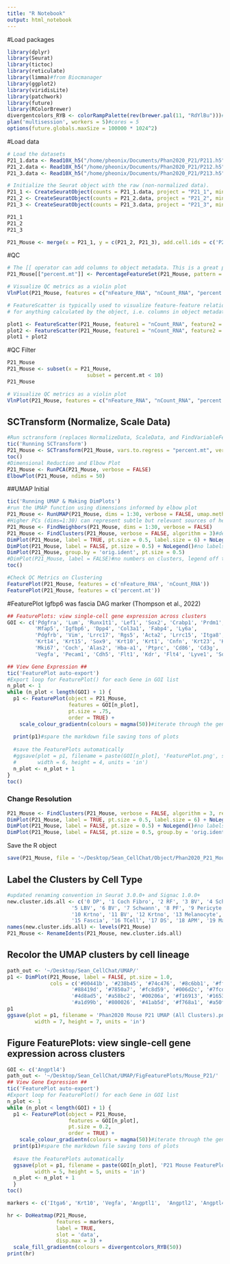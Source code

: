 ```yaml
---
title: "R Notebook"
output: html_notebook
---
```


#Load packages
```r
library(dplyr)
library(Seurat)
library(tictoc)
library(reticulate)
library(limma)#from Biocmanager
library(ggplot2)
library(viridisLite)
library(patchwork)
library(future)
library(RColorBrewer)
divergentcolors_RYB <- colorRampPalette(rev(brewer.pal(11, "RdYlBu")))#take our 3-color gradient (-, 0, +) and make a gradient of colors
plan('multisession', workers = 5)#cores = 5
options(future.globals.maxSize = 100000 * 1024^2)
```

#Load data
```r
# Load the datasets
P21_1.data <- Read10X_h5("/home/pheonix/Documents/Phan2020_P21/P211.h5")
P21_2.data <- Read10X_h5("/home/pheonix/Documents/Phan2020_P21/P212.h5")
P21_3.data <- Read10X_h5("/home/pheonix/Documents/Phan2020_P21/P213.h5")

# Initialize the Seurat object with the raw (non-normalized data).
P21_1 <- CreateSeuratObject(counts = P21_1.data, project = "P21_1", min.cells = 3, min.features = 200)
P21_2 <- CreateSeuratObject(counts = P21_2.data, project = "P21_2", min.cells = 3, min.features = 200)
P21_3 <- CreateSeuratObject(counts = P21_3.data, project = "P21_3", min.cells = 3, min.features = 200)

P21_1
P21_2
P21_3

P21_Mouse <- merge(x = P21_1, y = c(P21_2, P21_3), add.cell.ids = c('P21_1', 'P21_2', 'P21_3'), project = 'Phan2020_Mouse_P21_scRNA')
```

#QC
```r
# The [[ operator can add columns to object metadata. This is a great place to stash QC stats
P21_Mouse[["percent.mt"]] <- PercentageFeatureSet(P21_Mouse, pattern = "^mt-")

# Visualize QC metrics as a violin plot
VlnPlot(P21_Mouse, features = c("nFeature_RNA", "nCount_RNA", "percent.mt"), ncol = 3)

# FeatureScatter is typically used to visualize feature-feature relationships, but can be used
# for anything calculated by the object, i.e. columns in object metadata, PC scores etc.

plot1 <- FeatureScatter(P21_Mouse, feature1 = "nCount_RNA", feature2 = "percent.mt")
plot2 <- FeatureScatter(P21_Mouse, feature1 = "nCount_RNA", feature2 = "nFeature_RNA")
plot1 + plot2
```

#QC Filter
```r
P21_Mouse
P21_Mouse <- subset(x = P21_Mouse, 
                          subset = percent.mt < 10)
P21_Mouse

# Visualize QC metrics as a violin plot
VlnPlot(P21_Mouse, features = c("nFeature_RNA", "nCount_RNA", "percent.mt"), ncol = 3)
```

## SCTransform (Normalize, Scale Data)
```r
#Run sctransform (replaces NormalizeData, ScaleData, and FindVariableFeatures + RegressOut argument of ScaleData)
tic('Running SCTransform')
P21_Mouse <- SCTransform(P21_Mouse, vars.to.regress = "percent.mt", verbose = FALSE)
toc()
#Dimensional Reduction and Elbow Plot
P21_Mouse <- RunPCA(P21_Mouse, verbose = FALSE)
ElbowPlot(P21_Mouse, ndims = 50)
```

##UMAP Initial
```r
tic('Running UMAP & Making DimPlots')
#run the UMAP function using dimensions informed by elbow plot
P21_Mouse <- RunUMAP(P21_Mouse, dims = 1:30, verbose = FALSE, umap.method = "umap-learn", metric = "correlation")#default is dims = 1:30
#Higher PCs (dims=1:30) can represent subtle but relevant sources of heterogeneity
P21_Mouse <- FindNeighbors(P21_Mouse, dims = 1:30, verbose = FALSE)
P21_Mouse <- FindClusters(P21_Mouse, verbose = FALSE, algorithm = 3)#default is algorithm = 1/2 (Louvain), 3 = SLM (scATAC), 4 = Leiden (not installed on server currently - need to pip install leidenalg later)
DimPlot(P21_Mouse, label = TRUE, pt.size = 0.5, label.size = 6) + NoLegend()#numbers on clusters
DimPlot(P21_Mouse, label = FALSE, pt.size = 0.5) + NoLegend()#no labels
DimPlot(P21_Mouse, group.by = 'orig.ident', pt.size = 0.5)
#DimPlot(P21_Mouse, label = FALSE)#no numbers on clusters, legend off to side
toc()

#Check QC Metrics on Clustering
FeaturePlot(P21_Mouse, features = c('nFeature_RNA', 'nCount_RNA'))
FeaturePlot(P21_Mouse, features = c('percent.mt'))
```

#FeaturePlot
Igfbp6 was fascia DAG marker (Thompson et al., 2022)
```r
## FeaturePlots: view single-cell gene expression across clusters
GOI <- c('Pdgfra', 'Lum', 'Runx1t1', 'Lef1', 'Sox2', 'Crabp1', 'Prdm1', 'Runx3', 'Prlr', 'a',
         'Mfap5', 'Igfbp6', 'Dpp4', 'Col3a1', 'Fabp4', 'Ly6a',
         'Pdgfrb', 'Vim', 'Lrrc17', 'Rgs5', 'Acta2', 'Lrrc15', 'Itga8', 'Itga6', 'Itgb4',
         'Krt14', 'Krt15', 'Sox9', 'Krt10', 'Krt1', 'Cnfn', 'Krt23', 'Krt8', 'Krt18', 'Krt19',
         'Mki67', 'Coch', 'Alas2', 'Hba-a1', 'Ptprc', 'Cd86', 'Cd3g', 'Ttn',
         'Vegfa', 'Pecam1', 'Cdh5', 'Flt1', 'Kdr', 'Flt4', 'Lyve1', 'Sox10', 'Mbp', 'Mpz', 'Dct', 'Tyrp1', 'Dlk2', 'Dll1', 'Angptl1', 'Angptl2')

## View Gene Expression ##
tic('FeaturePlot auto-export')
#Export loop for FeaturePlot() for each Gene in GOI list
n_plot <- 1
while (n_plot < length(GOI) + 1) {
  p1 <- FeaturePlot(object = P21_Mouse,
                    features = GOI[n_plot],
                    pt.size = .75,
                    order = TRUE) + 
    scale_colour_gradientn(colours = magma(50))#iterate through the genes of interest vector inputting their coordinates
  
  print(p1)#spare the markdown file saving tons of plots
  
  #save the FeaturePlots automatically
  #ggsave(plot = p1, filename = paste(GOI[n_plot], 'FeaturePlot.png', sep = ' '), path = path_out,
  #       width = 6, height = 4, units = 'in')
  n_plot <- n_plot + 1
}
toc()
```

### Change Resolution
```r
P21_Mouse <- FindClusters(P21_Mouse, verbose = FALSE, algorithm = 3, resolution = 0.5)#default is algorithm = 1 (Louvain), 3 = SLM
DimPlot(P21_Mouse, label = TRUE, pt.size = 0.5, label.size = 6) + NoLegend()#numbers on clusters
DimPlot(P21_Mouse, label = FALSE, pt.size = 0.5) + NoLegend()#no labels (to label in photoshop)
DimPlot(P21_Mouse, label = FALSE, pt.size = 0.5, group.by = 'orig.ident')#no labels (to label in photoshop)
```

Save the R object
```r
save(P21_Mouse, file = '~/Desktop/Sean_CellChat/Object/Phan2020_P21_Mouse_AllClusters.RData')#final object w/ labels
```

## Label the Clusters by Cell Type
```r
#updated renaming convention in Seurat 3.0.0+ and Signac 1.0.0+
new.cluster.ids.all <- c('0 DP', '1 Coch Fibro', '2 RF', '3 BV', '4 Schwann',
                     '5 LBV', '6 BV', '7 Schwann', '8 PF', '9 Pericyte', 
                     '10 Krtno', '11 BV', '12 Krtno', '13 Melanocyte', '14 Krtno', 
                     '15 Fascia', '16 TCell', '17 DS', '18 APM', '19 Macrophage')
names(new.cluster.ids.all) <- levels(P21_Mouse)
P21_Mouse <- RenameIdents(P21_Mouse, new.cluster.ids.all)
```


## Recolor the UMAP clusters by cell lineage
```r
path_out <- '~/Desktop/Sean_CellChat/UMAP/'
p1 <- DimPlot(P21_Mouse, label = FALSE, pt.size = 1.0, 
              cols = c('#00441b', '#238b45', '#74c476', '#8c6bb1', '#ffab4b',
                     '#88419d', '#7850a7', '#fc8d59', '#006d2c', '#7fcdbb', 
                     '#4d8ad5', '#a58bc2', '#00206a', '#f16913', '#16539e', 
                     '#a1d99b', '#800026', '#41ab5d', '#f768a1', '#a50f15')) + NoLegend()#manual colors w/o legend
p1
ggsave(plot = p1, filename = 'Phan2020 Mouse P21 UMAP (All Clusters).png', path = path_out,
         width = 7, height = 7, units = 'in')
```

## Figure FeaturePlots: view single-cell gene expression across clusters
```r
GOI <- c('Angptl4')
path_out <- '~/Desktop/Sean_CellChat/UMAP/FigFeaturePlots/Mouse_P21/'
## View Gene Expression ##
tic('FeaturePlot auto-export')
#Export loop for FeaturePlot() for each Gene in GOI list
n_plot <- 1
while (n_plot < length(GOI) + 1) {
  p1 <- FeaturePlot(object = P21_Mouse,
                    features = GOI[n_plot],
                    pt.size = 0.2,
                    order = TRUE) + 
    scale_colour_gradientn(colours = magma(50))#iterate through the genes of interest vector inputting their coordinates
  print(p1)#spare the markdown file saving tons of plots
  
  #save the FeaturePlots automatically
  ggsave(plot = p1, filename = paste(GOI[n_plot], 'P21 Mouse FeaturePlot.png', sep = ' '), path = path_out,
         width = 5, height = 5, units = 'in')
  n_plot <- n_plot + 1
  }
toc()
```

```r
markers <- c('Itga6', 'Krt10', 'Vegfa', 'Angptl1',  'Angptl2', 'Angptl4', 'Tgfb3', 'Tgfbr2')

hr <- DoHeatmap(P21_Mouse,
                features = markers,
                label = TRUE,
                slot = 'data',
                disp.max = 3) +
  scale_fill_gradientn(colours = divergentcolors_RYB(50))
print(hr)
```

